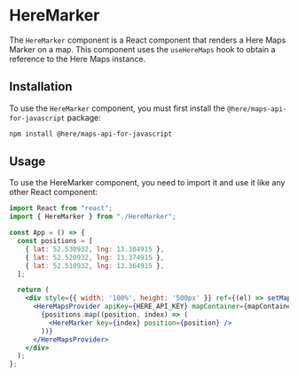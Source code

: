 # HereMarker

The `HereMarker` component is a React component that renders a Here Maps Marker on a map. This component uses the `useHereMaps` hook to obtain a reference to the Here Maps instance.

## Installation

To use the `HereMarker` component, you must first install the `@here/maps-api-for-javascript` package:

```bash
npm install @here/maps-api-for-javascript
```

## Usage

To use the HereMarker component, you need to import it and use it like any other React component:

```jsx
import React from "react";
import { HereMarker } from "./HereMarker";

const App = () => {
  const positions = [
    { lat: 52.530932, lng: 13.384915 },
    { lat: 52.520932, lng: 13.374915 },
    { lat: 52.510932, lng: 13.364915 },
  ];

  return (
    <div style={{ width: '100%', height: '500px' }} ref={(el) => setMapContainer(el)}>
      <HereMapsProvider apiKey={HERE_API_KEY} mapContainer={mapContainer}>
        {positions.map((position, index) => (
          <HereMarker key={index} position={position} />
        ))}
      </HereMapsProvider>
    </div>
  );
};
```
